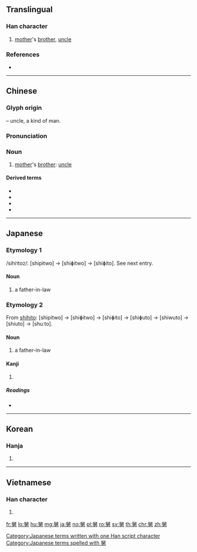 {{character info/new}}
==Translingual==

===Han character===
{{Han char|rn=134|rad=臼|as=07|sn=13|four=77427|canj=HXWKS|ids=⿱臼男}}

# [[mother]]'s [[brother]], [[uncle]]

===References===
* {{Han ref|kx=1004.090|dkj=30208|dj=1460.240|hdz=53040.030|uh=8205|ud=33285|bh=B8A4|bd=47268}}

----

==Chinese==
{{zh-forms}}

===Glyph origin===
{{Han etym}}
{{Han compound|臼|男|t2=man|ls=psc|c1=p|c2=s}} – uncle, a kind of man.

===Pronunciation===
{{zh-pron
|m=jiù
|c=kau5
|h=pfs=khiû
|md=
|mn=kū
|w=
|mc=y
|oc=y
|ma=y
|cat=n
}}

===Noun===
{{zh-noun}}

# [[mother]]'s [[brother]]: [[uncle]]

====Derived terms====
* {{zh-l|舅舅}}
* {{zh-l|舅父}}
* {{zh-l|舅母}}
* {{zh-l|舅媽}}

----

==Japanese==

===Etymology 1===
/sihi<small>1</small>to<small>2</small>/: [shipitwo] → [shiɸitwo] → [shiɸito]. See next entry.

====Noun====
{{ja-noun|しひと}}

# a father-in-law

===Etymology 2===
From [[舅|shihito]]: [shipitwo] → [shiɸitwo] → [shiɸito] → [shiɸuto] → [shiwuto] → [shiuto] → [shuːto].

====Noun====
{{ja-noun|しゅうと|hhira=しうと}}

# a father-in-law

====Kanji====
{{ja-kanji|grade=|rs=臼07}}

# {{defn|lang=ja|sort=臼07}}

=====Readings=====
* {{ja-readings|on=[[きゅう]] (kyū)|kun=[[しゅうと]] (shuuto)|nanori=}}

[[Category:Japanese terms written with one Han script character]]
[[Category:Japanese terms spelled with 舅]]

----

==Korean==

===Hanja===
{{ko-hanja|hangeul=구|eumhun=|rv=gu|mr=ku|y=kwu}}

# {{defn|lang=ko|sort=臼07}}

----

==Vietnamese==

===Han character===
{{vi-readings|rs=臼07| hanviet = cậu}}

# {{defn|lang=vi|sort=臼07}}

[[fr:舅]]
[[lo:舅]]
[[hu:舅]]
[[mg:舅]]
[[ja:舅]]
[[no:舅]]
[[pl:舅]]
[[ro:舅]]
[[sv:舅]]
[[th:舅]]
[[chr:舅]]
[[zh:舅]]